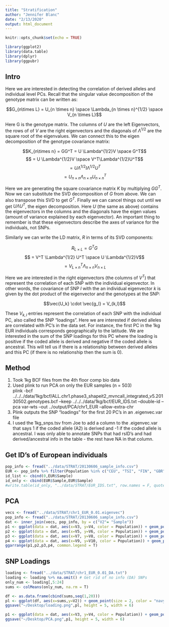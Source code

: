 ```yaml
---
title: "Stratification"
author: "Jennifer Blanc"
date: "2/13/2020"
output: html_document
---
```


```r
knitr::opts_chunk$set(echo = TRUE)
```

```r
library(ggplot2)
library(data.table)
library(dplyr)
library(ggpubr)
```


## Intro

Here we are interested in detecting the correlation of derived alleles and individual level PCs. Recall that the singular value decomposition of the genotype matrix can be written as:  

$$G_{n\times L} = U_{n \times n} \space \Lambda_{n \times n}^{1/2} \space V_{n \times L}$$  

Here G is the genotype matrix. The columns of $U$ are the left Eigenvectors, the rows of of $V$ are the right eigenvectors and the diagonals of $\Lambda^{1/2}$ are the square root of the eigenvalues. We can connect this to the eigen decomposition of the genotype covariance matrix:  

$$K_{n\times n} = GG^T = U \Lambda^{1/2}V \space G^T$$ 
$$ = U \Lambda^{1/2}V \space V^T\Lambda^{1/2}U^T$$ 
$$ = U \Lambda^{1/2} I \Lambda^{1/2}U^T$$ 
$$ = U_{n \times n} \Lambda_{n \times n} U^T_{n \times n}$$ 

Here we are generating the square covariance matrix $K$ by multiplying $G G^T$. Now we can substitute the SVD decomposition of $G$ from above. We can also transpose this SVD to get $G^T$. Finally we can cancel things out until we get $U \Lambda U^T$, the eigen decomposition. Here $U$ (the same as above) contains the eigenvectors in the columns and the diagonals have the eigen values (amount of variance explained by each eigenvector). An important thing to remember is that these eigenvectors describe the axes of variance for the individuals, not SNPs. 

Similarly we can write the LD matrix, $R$ in terms of its SVD components:  

$$R_{L\times L} = G^TG$$
$$ = V^T \Lambda^{1/2} U^T \space U \Lambda^{1/2}V$$
$$ = V_{L \times n}^T \Lambda_{n \times n}V_{n \times L}$$

Here we are interested in the right eigenvectors (the columns of $V^T$) that represent the correlation of each SNP with the individual eigenvector. In other words, the covariance of SNP $l$ with the an individual eigenvector $k$ is given by the dot product of the eigenvector and the genotypes at the SNP:  

$$\vec{U_k} \cdot \vec{g_l} = V_{k,l}$$  

These $V_{k,l}$ entries represent the correlation of each SNP with the individual PC, also called the SNP "loadings". Here we are interested if derived alleles are correlated with PC's in the data set. For instance, the first PC in the 1kg EUR individuals corresponds geographically to the latitude. We are interested in the sum of the SNP loadings for this PC where the loading is positive if the coded allele is derived and negative if the coded allele is ancestral. This will tell us if there is a relationship between derived alleles and this PC (if there is no relationship then the sum is 0).  

## Method  

1. Took 1kg BCF files from the 4th floor comp bio data  
2. Used plink to run PCA on only the EUR samples (n = 503)  
plink -bcf ../../../data/1kg/bcf/ALL.chr1.phase3_shapeit2_mvncall_integrated_v5.20130502.genotypes.bcf --keep ../../../data/1kg/bcf/EUR_IDS.txt --double-id --pca var-wts --out ../output/PCA/chr1_EUR --allow-extra-chr  
3. Plink outputs the SNP "loadings" for the first 20 PC's in an .eigenvec.var file  
4. I used the 1kg_snps.tsv from Joe to add a column to the .eigenvec.var that says 1 if the coded allele (A2) is derived and -1 if the coded allele is ancestral. I was only able to annotate SNPs that had rsID's and had derived/ancestral info in the table - the rest have NA in that column.  


## Get ID's of European individuals 
```r
pop_info <- fread("../data/STRAT/20130606_sample_info.csv")
EUR <- pop_info %>% filter(Population %in% c("CEU", "TSI", "FIN", "GBR","IBS"))
id_list <- cbind(0,EUR$Sample)
id_only <- cbind(EUR$Sample,EUR$Sample)
#write.table(id_only, "../data/STRAT/EUR_IDS.txt", row.names = F, quote = F, col.names = F)
```


## PCA 
```r
vecs <- fread("../data/STRAT/chr1_EUR_0.01.eigenvec")
pop_info <- fread("../data/STRAT/20130606_sample_info.csv")
dat <- inner_join(vecs, pop_info, by = c("V2"= "Sample"))
p1 <- ggplot(data = dat, aes(x=V3, y=V4, color = Population)) + geom_point() + xlab("PC1") + ylab("PC2")
p2 <- ggplot(data = dat, aes(x=V5, y=V6, color = Population)) + geom_point() + xlab("PC3") + ylab("PC4")
p3 <- ggplot(data = dat, aes(x=V7, y=V8, color = Population)) + geom_point() + xlab("PC5") + ylab("PC6")
p4 <- ggplot(data = dat, aes(x=V9, y=V10, color = Population)) + geom_point() + xlab("PC7") + ylab("PC8")
ggarrange(p1,p2,p3,p4, common.legend = T)
```

## SNP Loadings 

```r
loading <- fread("../data/STRAT/chr1_EUR_0.01_DA.txt")
loading <- loading %>% na.omit() # Get rid of no info (DA) SNPs 
only_num <- loading[,5:24]
sums <- colMeans(only_num, na.rm = T)

df <- as.data.frame(cbind(sums,seq(1,20)))
pl <- ggplot(df, aes(x=sums,y=V2)) + geom_point(size = 2, color = "navy") + geom_vline(xintercept = 0, color = "red") + ylab("PC") + scale_y_continuous(minor_breaks = seq(1 , 20, 1), breaks = seq(1, 20, 1)) + xlab("Mean") + theme_bw()
ggsave("~/Desktop/loading.png",pl, height = 5, width = 6)
```



```r
p1 <- ggplot(data = dat, aes(x=V3, y=V4, color = Population)) + geom_point() + xlab("PC1") + ylab("PC2") + theme_classic()
ggsave("~/Desktop/PCA.png",p1, height = 5, width = 6)
```










